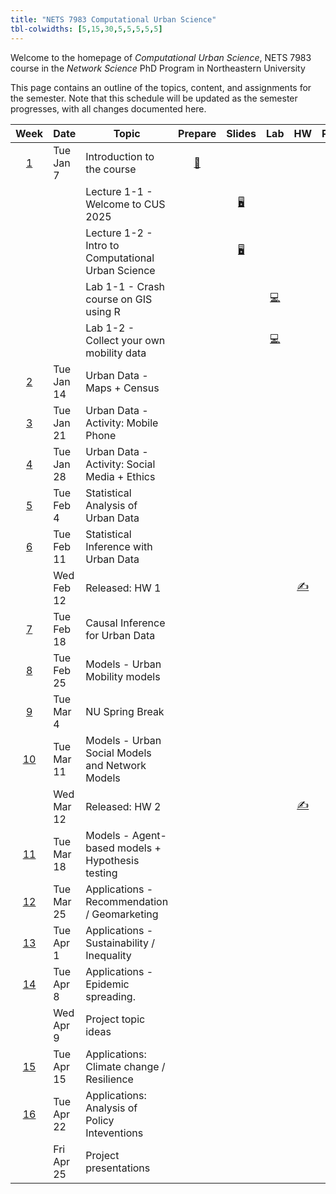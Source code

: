 ```yaml
---
title: "NETS 7983 Computational Urban Science"
tbl-colwidths: [5,15,30,5,5,5,5,5]
---
```


Welcome to the homepage of *Computational Urban Science*, NETS 7983 course in the *Network Science* PhD Program in Northeastern University

This page contains an outline of the topics, content, and assignments for the semester. Note that this schedule will be updated as the semester progresses, with all changes documented here.

::: column-screen-inset-right
|           Week           | Date        | Topic                                                |                  Prepare                  |                 Slides                  |                     Lab                     |         HW          |                  Project                   |     |     |
|:------:|--------|--------|:------:|:------:|:------:|:------:|:------:|:------:|:------:|
| [1](/weeks/week-1.html)  | Tue Jan 7   | Introduction to the course                           | [📖](/weeks/week-1.html "Week 1 Summary") |                                         |                                             |                     |                                            |     |     |
|                          |             | Lecture 1-1 - Welcome to CUS 2025                    |                                           | [🖥️](/slides/lec-1-1.html "Lab slides") |                                             |                     |                                            |     |     |
|                          |             | Lecture 1-2 - Intro to Computational Urban Science   |                                           | [🖥️](/slides/lec-1-2.html "Lab slides") |                                             |                     |                                            |     |     |
|                          |             | Lab 1-1 - Crash course on GIS using R                |                                           |                                         | [💻](/labs/lab-1-1.html "Lab instructions") |                     |                                            |     |     |
|                          |             | Lab 1-2 - Collect your own mobility data             |                                           |                                         | [💻](/labs/lab-1-2.html "Lab instructions") |                     |                                            |     |     |
| [2](/weeks/week-2.html)  | Tue Jan 14  | Urban Data - Maps + Census                           |                                           |                                         |                                             |                     |                                            |     |     |
| [3](/weeks/week-3.html)  | Tue Jan 21  | Urban Data - Activity: Mobile Phone                  |                                           |                                         |                                             |                     |                                            |     |     |
| [4](/weeks/week-4.html)  | Tue Jan 28  | Urban Data - Activity: Social Media + Ethics         |                                           |                                         |                                             |                     |                                            |     |     |
| [5](/weeks/week-5.html)  | Tue Feb 4   | Statistical Analysis of Urban Data                   |                                           |                                         |                                             |                     |                                            |     |     |
| [6](/weeks/week-6.html)  | Tue Feb 11  | Statistical Inference with Urban Data                |                                           |                                         |                                             |                     |                                            |     |     |
|                          | Wed Feb 12  | Released: HW 1                                       |                                           |                                         |                                             | [✍️](/hw/hw-1.html) |                                            |     |     |
| [7](/weeks/week-7.html)  | Tue Feb 18  | Causal Inference for Urban Data                      |                                           |                                         |                                             |                     |                                            |     |     |
| [8](/weeks/week-8.html)  | Tue Feb 25  | Models - Urban Mobility models                       |                                           |                                         |                                             |                     |                                            |     |     |
| [9](/weeks/week-5.html)  | Tue Mar 4   | NU Spring Break                                      |                                           |                                         |                                             |                     |                                            |     |     |
| [10](/weeks/week-6.html) | Tue Mar 11  | Models - Urban Social Models and Network Models      |                                           |                                         |                                             |                     |                                            |     |     |
|                          | Wed Mar 12  | Released: HW 2                                       |                                           |                                         |                                             | [✍️](/hw/hw-1.html) |                                            |     |     |
| [11](/weeks/week-7.html) | Tue Mar 18  | Models - Agent-based models + Hypothesis testing     |                                           |                                         |                                             |                     |                                            |     |     |
| [12](/weeks/week-1.html) | Tue Mar 25  | Applications - Recommendation / Geomarketing         |                                           |                                         |                                             |                     |                                            |     |     |
| [13](/weeks/week-1.html) | Tue Apr 1   | Applications - Sustainability / Inequality           |                                           |                                         |                                             |                     |                                            |     |     |
| [14](/weeks/week-1.html) | Tue Apr 8   | Applications - Epidemic spreading.                   |                                           |                                         |                                             |                     |                                            |     |     |
|                          | Wed Apr 9   | Project topic ideas                                  |                                           |                                         |                                             |                     | [📂](project-description.html#topic-ideas) |     |     |
| [15](/weeks/week-1.html) | Tue Apr 15  | Applications: Climate change / Resilience            |                                           |                                         |                                             |                     |                                            |     |     |
| [16](/weeks/week-1.html) | Tue Apr 22  | Applications: Analysis of Policy Inteventions        |                                           |                                         |                                             |                     |                                            |     |     |
|                          | Fri Apr 25  | Project presentations                                |                                           |                                         |                                             |                     | [📂](project-description.html#topic-ideas) |     |     |
:::
